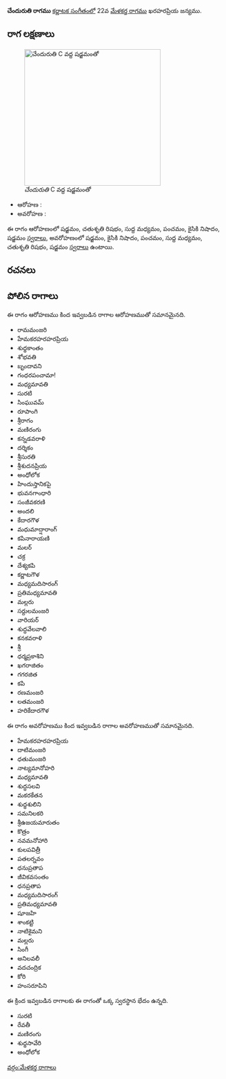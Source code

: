 {{Infobox ragam
	| name          	= చేందురుతి
	| synonym	    	= 
	| mela          	= 
	| chakra        	= 
	| janaka        	= 
	| type          	= ఔదవ
	| arohanam      	= {{svaraC|S|R2|M1|P|N2|S'}} 
	| avarohanam    	= {{svaraC|S'|N2|P|M1|R2|S}}
	| jeeva         	=
	| chhaya        	=
	| nyasa         	=
	| vishesha      	= 
	| equivalent  		= 
}}
{{కర్ణాటక సంగీత రాగాలు}}
'''చేందురుతి రాగము''' [[కర్ణాటక సంగీతం]]లో 22వ [[మేళకర్త రాగము]] ఖరహరప్రియ జన్యము. 


==రాగ లక్షణాలు==
[[Image:cenduruti_kb2wiki.png|thumb|right|316px|''చేందురుతి'' C వద్ద షడ్జమంతో]]

* ఆరోహణ : {{svaraC|S|R2|M1|P|N2|S'}} 
* అవరోహణ : {{svaraC|S'|N2|P|M1|R2|S}}

ఈ రాగం ఆరోహణంలో షడ్జమం, చతుశృతి రిషభం, సుద్ద మధ్యమం, పంచమం, కైసికి నిషాదం, షడ్జమం [[స్వరాలు]], అవరోహణంలో షడ్జమం, కైసికి నిషాదం, పంచమం, సుద్ద మధ్యమం, చతుశృతి రిషభం, షడ్జమం [[స్వరాలు]] ఉంటాయి.

==రచనలు==



==పోలిన రాగాలు==
ఈ రాగం ఆరోహణము కింద ఇవ్వబడిన రాగాల ఆరోహణముతో సమానమైనది.
* రామమంజరి
* హేమకరహరహరప్రియ
* శుధ్ధకాంతం
* శోభవతి
* బృందావని
* గంధరపంచామా!
* మధ్యమావతి
* సురటి
* సింఘువమ్
* రూపాంగి
* శ్రీరాగం
* మణిరంగు
* కన్నడవరాళి
* దర్శికం
* శ్రీసురతి
* శ్రీశుదనప్రియ
* అంధోలోక
* హిందుస్తానికపై
* భువనగాంధారి
* సంజీవకరణి
* అందలి
* కేదారగౌళ
* మధుమాద్షారాంగ్
* కపినారాయణి
* మలర్
* చక్ర
*  దేశ్యకపి
* కర్ణాటగౌళ
* మధ్యమదిసారంగ్
* ప్రతిమధ్యమావతి
*  మల్లరు
* సర్దులమంజరి
* వారియర్
* శుద్ధవేలవాలి
* కనకవరాళి
* శ్రీ
* ధర్మప్రకాశిని
*  ఖగరాజితం
* గగరజిత
* కపి
* రణమంజరి
* లతమంజరి
* హరికేదారగౌళ

ఈ రాగం అవరోహణము కింద ఇవ్వబడిన రాగాల అవరోహణముతో సమానమైనది.
* హేమకరహరహరప్రియ
* దాటిమంజరి
* ధతుమంజరి
* నాట్యమానోహరి
* మధ్యమావతి
*  శుద్ధసలవి
* మకరకేతన
* శుధ్ధశులిని
* సమనిలకరి
* శ్రీఉజయమారుతం
* కొత్రం
* నవమనోహారి
* కులపవిత్రీ
* పతలర్నవం
* ధనుప్రతాప
* జీవికవసంతం
*  ధనప్రతాప
* మధ్యమదిసారంగ్
* ప్రతిమధ్యమావతి
* షూజహి
*  శాంకట్టి
*  నాటికైమని
*  మల్లరు
* సింగీ
* అనిలవలీ
* వదచంద్రిక
* కోరి
* హంసరూపిని

ఈ క్రింద ఇవ్వబడిన రాగాలకు ఈ రాగంతో ఒక్క స్వరస్థాన భేదం ఉన్నది.
* సురటి
* రేవతీ
* మణిరంగు
* శుధ్ధసావేరి
* అంధోలోక



[[వర్గం:మేళకర్త రాగాలు]]